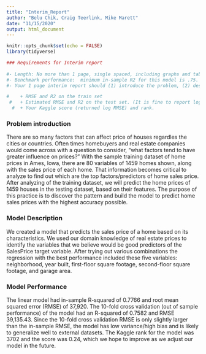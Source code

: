 ```yaml
---
title: "Interim_Report"
author: "Belu Chik, Craig Teerlink, Mike Marett"
date: "11/15/2020"
output: html_document
---
```


```r
knitr::opts_chunk$set(echo = FALSE)
library(tidyverse)
```

```r
### Requirements for Interim report
    
#- Length: No more than 1 page, single spaced, including graphs and tables.
#- Benchmark performance:  minimum in-sample R2 for this model is .75. Please keep experimenting with models until you have #reached that benchmark.
#- Your 1 page interim report should (1) introduce the problem, (2) describe your model, and (3) report model performance, including: 

#    + RMSE and R2 on the train set
 #   + Estimated RMSE and R2 on the test set. (It is fine to report log RMSE.)
  #  + Your Kaggle score (returned log RMSE) and rank.

```
### Problem introduction
There are so many factors that can affect price of houses regardles the cities or countries. Often times homebuyers and real estate companies would come across with a question to consider, "what factors tend to have greater influence on prices?" With the sample training dataset of home prices in Ames, Iowa, there are 80 variables of 1459 homes shown, along with the sales price of each home. That information becomes critical to analyze to find out which are the top factors/predictors of home sales price. After analyzing of the training dataset, we will predict the home prices of 1459 houses in the testing dataset, based on their features. The purpose of this practice is to discover the pattern and build the model to predict home sales prices with the highest accuracy possible. 

### Model Description
We created a model that predicts the sales price of a home based on its characteristics.  We used our domain knowledge of real estate prices to identify the variables that we believe would be good predictors of the SalesPrice target variable. After trying out various combinations the regression with the best performance included these five variables: neighborhood, year built, first-floor square footage, second-floor square footage, and garage area.  

### Model Performance 

The linear model had in-sample R-squared of 0.7766 and root mean squared error (RMSE) of 37,920. The 10-fold cross validation (out of sample performance) of the model had an R-squared of 0.7582 and RMSE 39,135.43. Since the 10-fold cross validation RMSE is only slightly larger than the in-sample RMSE, the model has low variance/high bias and is likely to generalize well to external datasets. The Kaggle rank for the model was 3702 and the score was 0.24, which we hope to improve as we adjust our model in the future. 




